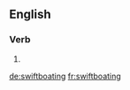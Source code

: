 ==English==

===Verb===
{{head|en|present participle}}

# {{present participle of|swiftboat|lang=en|nocat=1}}

[[de:swiftboating]]
[[fr:swiftboating]]